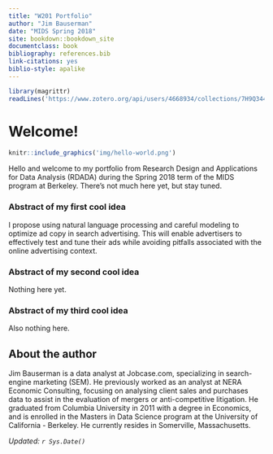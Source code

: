 ```yaml
---
title: "W201 Portfolio"
author: "Jim Bauserman"
date: "MIDS Spring 2018"
site: bookdown::bookdown_site
documentclass: book
bibliography: references.bib
link-citations: yes
biblio-style: apalike
---
```


<!-- This won't be displayed but it will initialize your R session. Add any R libraries you need here. -->
```r
library(magrittr)
readLines('https://www.zotero.org/api/users/4668934/collections/7H9Q3449/items/top?limit=25&format=bibtex&key=z6Fa3Tmi8pcy01atSno11LMk&v=1') %>% writeLines('references.bib')
```


# Welcome! {-}

<!-- You can include images saved within your repo... -->
```r
knitr::include_graphics('img/hello-world.png')
```

Hello and welcome to my portfolio from Research Design and Applications for Data Analysis (RDADA) during the Spring 2018 term of the MIDS program at Berkeley. There's not much here yet, but stay tuned.


### Abstract of my first cool idea {-}

I propose using natural language processing and careful modeling to optimize ad copy in search advertising. This will enable advertisers to effectively test and tune their ads while avoiding pitfalls associated with the online advertising context.

### Abstract of my second cool idea {-}

Nothing here yet.
  
### Abstract of my third cool idea {-}

Also nothing here.

## About the author {-}

Jim Bauserman is a data analyst at Jobcase.com, specializing in search-engine marketing (SEM). He previously worked as an analyst at NERA Economic Consulting, focusing on analysing client sales and purchases data to assist in the evaluation of mergers or anti-competitive litigation. He graduated from Columbia University in 2011 with a degree in Economics, and is enrolled in the Masters in Data Science program at the University of California - Berkeley. He currently resides in Somerville, Massachusetts.

*Updated: `r Sys.Date()`*
